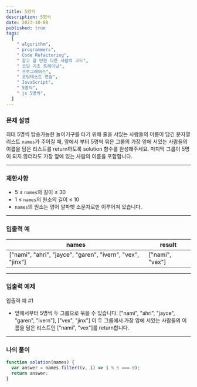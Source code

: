 ```yaml
---
title: 5명씩
description: 5명씩
date: 2023-10-08
published: true
tags:
  [
    " algorithm",
    " programmers",
    " Code Refactoring",
    " 참고 할 만한 다른 사람의 코드",
    " 코딩 기초 트레이닝",
    " 프로그래머스",
    " 코딩테스트 연습",
    " JavaScript",
    " 5명씩",
    " js 5명씩",
  ]
---
```


### 문제 설명

최대 5명씩 탑승가능한 놀이기구를 타기 위해 줄을 서있는 사람들의 이름이 담긴 문자열 리스트 `names`가 주어질 때, 앞에서 부터 5명씩 묶은 그룹의 가장 앞에 서있는 사람들의 이름을 담은 리스트를 return하도록 solution 함수를 완성해주세요. 마지막 그룹이 5명이 되지 않더라도 가장 앞에 있는 사람의 이름을 포함합니다.

---

### 제한사항

- 5 ≤ `names`의 길이 ≤ 30
- 1 ≤ `names`의 원소의 길이 ≤ 10
- `names`의 원소는 영어 알파벳 소문자로만 이루어져 있습니다.

---

### 입출력 예

| names                                                      | result          |
| ---------------------------------------------------------- | --------------- |
| ["nami", "ahri", "jayce", "garen", "ivern", "vex", "jinx"] | ["nami", "vex"] |

---

### 입출력 예제

입출력 예 #1

- 앞에서부터 5명씩 두 그룹으로 묶을 수 있습니다. ["nami", "ahri", "jayce", "garen", "ivern"], ["vex", "jinx"] 이 두 그룹에서 가장 앞에 서있는 사람들의 이름을 담은 리스트인 ["nami", "vex"]를 return합니다.

---

### 나의 풀이

```jsx
function solution(names) {
  var answer = names.filter((v, i) => i % 5 === 0);
  return answer;
}
```
